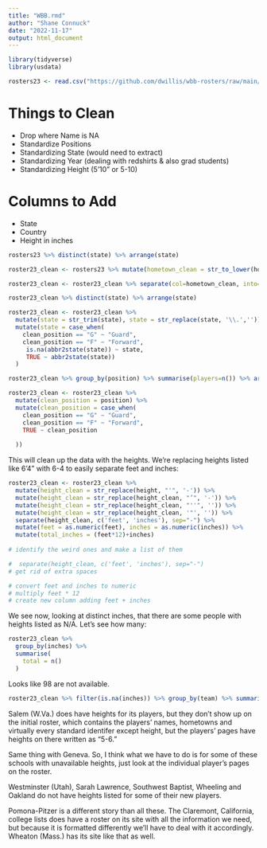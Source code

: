 ```yaml
---
title: "WBB.rmd"
author: "Shane Connuck"
date: "2022-11-17"
output: html_document
---
```


```r
library(tidyverse)
library(usdata)
```

```r
rosters23 <- read.csv("https://github.com/dwillis/wbb-rosters/raw/main/rosters_2022-23.csv")
```

# Things to Clean

* Drop where Name is NA
* Standardize Positions
* Standardizing State (would need to extract)
* Standardizing Year (dealing with redshirts & also grad students)
* Standardizing Height (5'10" or 5-10)

# Columns to Add

* State
* Country
* Height in inches

```r
rosters23 %>% distinct(state) %>% arrange(state)
```
```r
roster23_clean <- rosters23 %>% mutate(hometown_clean = str_to_lower(hometown))

roster23_clean <- roster23_clean %>% separate(col=hometown_clean, into=c("new_hometown", "state"), sep=",", extra="merge")
```
```r
roster23_clean %>% distinct(state) %>% arrange(state)
```
```r
roster23_clean <- roster23_clean %>% 
  mutate(state = str_trim(state), state = str_replace(state, '\\.','')) %>% 
  mutate(state = case_when(
    clean_position == "G" ~ "Guard",
    clean_position == "F" ~ "Forward",
     is.na(abbr2state(state)) ~ state,
     TRUE ~ abbr2state(state))
  )
```

```r
roster23_clean %>% group_by(position) %>% summarise(players=n()) %>% arrange(desc(players))
```
```r
roster23_clean <- roster23_clean %>% 
  mutate(clean_position = position) %>% 
  mutate(clean_position = case_when(
    clean_position == "G" ~ "Guard",
    clean_position == "F" ~ "Forward",
    TRUE ~ clean_position
    
  ))
```

This will clean up the data with the heights. We're replacing heights listed like 6'4" with 6-4 to easily separate feet and inches:
```r
roster23_clean <- roster23_clean %>% 
  mutate(height_clean = str_replace(height, "'", '-')) %>% 
  mutate(height_clean = str_replace(height_clean, "’", '-')) %>% 
  mutate(height_clean = str_replace(height_clean, "''", '')) %>% 
  mutate(height_clean = str_replace(height_clean, '"', '')) %>%
  separate(height_clean, c('feet', 'inches'), sep="-") %>% 
  mutate(feet = as.numeric(feet), inches = as.numeric(inches)) %>%
  mutate(total_inches = (feet*12)+inches)
  
# identify the weird ones and make a list of them

#  separate(height_clean, c('feet', 'inches'), sep="-")
# get rid of extra spaces

# convert feet and inches to numeric
# multiply feet * 12
# create new column adding feet + inches
```

We see now, looking at distinct inches, that there are some people with heights listed as N/A. Let's see how many:

```r
roster23_clean %>% 
  group_by(inches) %>% 
  summarise(
    total = n()
  )
```
Looks like 98 are not available.
```r
roster23_clean %>% filter(is.na(inches)) %>% group_by(team) %>% summarize(count = n()) %>% arrange(desc(count))
```
Salem (W.Va.) does have heights for its players, but they don't show up on the initial roster, which contains the players' names, hometowns and virtually every standard identifer except height, but the players' pages have heights on there written as "5-6."

Same thing with Geneva. So, I think what we have to do is for some of these schools with unavailable heights, just look at the individual player's pages on the roster.

Westminster (Utah), Sarah Lawrence, Southwest Baptist, Wheeling and Oakland do not have heights listed for some of their new players.

Pomona-Pitzer is a different story than all these. The Claremont, California, college lists does have a roster on its site with all the information we need, but because it is formatted differently we'll have to deal with it accordingly. Wheaton (Mass.) has its site like that as well.